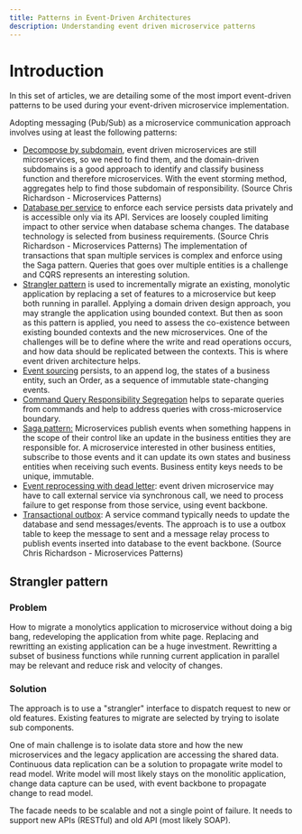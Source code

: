 ```yaml
---
title: Patterns in Event-Driven Architectures
description: Understanding event driven microservice patterns
---
```


# Introduction

In this set of articles, we are detailing some of the most import event-driven patterns to be used during your event-driven microservice implementation.

Adopting messaging (Pub/Sub) as a microservice communication approach involves using at least the following patterns:

* [Decompose by subdomain](https://microservices.io/patterns/decomposition/decompose-by-subdomain.html), event driven 
microservices are still microservices, so we need to find them, and the domain-driven subdomains is a good approach to identify and classify business 
function and therefore microservices. With the event storming method, aggregates help to find those subdomain of responsibility. (Source Chris Richardson - Microservices Patterns)
* [Database per service](https://microservices.io/patterns/data/database-per-service.html) to enforce each service persists data privately and is accessible only via its API. 
Services are loosely coupled limiting impact to other service when database schema changes. The database technology is selected from business requirements. (Source Chris Richardson - Microservices Patterns)
The implementation of transactions that span multiple services is complex and enforce using the Saga pattern. Queries that goes over multiple entities is a challenge and CQRS represents an interesting solution.
* [Strangler pattern](#strangler-pattern) is used to incrementally migrate an existing, monolytic application by replacing a set of features to a microservice but keep both running in parallel. 
Applying a domain driven design approach, you may strangle the application using bounded context. But then as soon as this pattern is applied, you need to assess the co-existence between 
existing bounded contexts and the new microservices. One of the challenges will be to define where the write and read operations occurs, and how data should be replicated between the contexts. 
This is where event driven architecture helps.
* [Event sourcing](./event-sourcing/) persists, to an append log, the states of a business entity, such an Order, as a sequence of immutable state-changing events.
* [Command Query Responsibility Segregation](./cqrs/) helps to separate queries from commands and help to address queries with cross-microservice boundary.
* [Saga pattern:](./saga/) Microservices publish events when something happens in the scope of their control like an update in the business entities they are responsible for. A microservice interested in other business entities, subscribe to those events and it can update its own states and business entities when receiving such events. Business entity keys needs to be unique, immutable.
* [Event reprocessing with dead letter](./dlq/): event driven microservice may have to call external service via synchronous call, we need to process failure to get response from those service, using event backbone.
* [Transactional outbox](https://microservices.io/patterns/data/transactional-outbox.html): A service command typically needs to update the database and send messages/events. 
The approach is to use a outbox table to keep the message to sent and a message relay process to publish events inserted into database to the event backbone. (Source Chris Richardson - Microservices Patterns)


## Strangler pattern

### Problem

How to migrate a monolytics application to microservice without doing a big bang, redeveloping the application from white page.
Replacing and rewritting an existing application can be a huge investment. Rewritting a subset of business functions while 
running current application in parallel may be relevant and reduce risk and velocity of changes.

### Solution

The approach is to use a "strangler" interface to dispatch request to new or old features. Existing features 
to migrate are selected by trying to isolate sub components.

One of main challenge is to isolate data store and how the new microservices and the legacy application are accessing 
the shared data. Continuous data replication can be a solution to propagate write model to read model. 
Write model will most likely stays on the monolitic application, change data capture can be used, with event backbone to propagate change to read model.

The facade needs to be scalable and not a single point of failure. It needs to support new APIs (RESTful) and old API (most likely SOAP).
